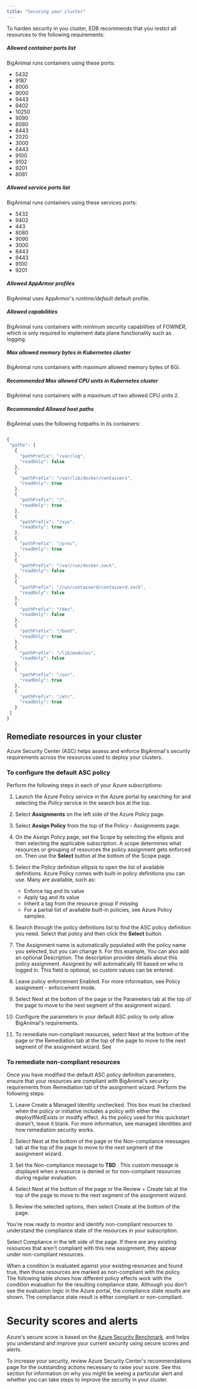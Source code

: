 ```yaml
---
title: "Securing your cluster"
---
```


To harden security in you cluster, EDB recommends that you restict all resources to the following requirements:

##### Allowed container ports list 

BigAnimal runs containers using these ports: 

* 5432
* 9187
* 8000
* 9000
* 9443
* 9402
* 10250
* 9090
* 8080
* 8443
* 2020
* 3000
* 6443
* 9100
* 9102
* 9201
* 8081

##### Allowed service ports list 

BigAnimal runs containers using these services ports:

* 5432
* 9402
* 443
* 8080
* 9090
* 3000
* 8443
* 9443
* 9100
* 9201

##### Allowed AppArmor profiles

BigAnimal uses AppArmor's *runtime/default* default profile. 
 
##### Allowed capabilities 

BigAnimal runs containers with minimum security capabilities of *FOWNER*, which is only required to implement data plane functionality such as logging.

##### Max allowed memory bytes in Kubernetes cluster

BigAnimal runs containers with maximum allowed memory bytes of 6Gi.

##### Recommended Max allowed CPU units in Kubernetes cluster

BigAnimal runs containers with a maximum of two allowed CPU units 2. 

##### Recommended Allowed host paths 

BigAnimal uses the following hotpaths in its containers:

```js

{
 "paths": [
   {
     "pathPrefix": "/var/log",
     "readOnly": false
   },
   {
     "pathPrefix": "/var/lib/docker/containers",
     "readOnly": true
   },
   {
     "pathPrefix": "/",
     "readOnly": true
   },
   {
     "pathPrefix": "/sys",
     "readOnly": true
   },
   {
     "pathPrefix": "/proc",
     "readOnly": true
   },
   {
     "pathPrefix": "/var/run/docker.sock",
     "readOnly": false
   },
   {
     "pathPrefix": "/run/containerd/containerd.sock",
     "readOnly": false
   },
   {
     "pathPrefix": "/dev",
     "readOnly": false
   },
   {
     "pathPrefix": "/boot",
     "readOnly": true
   },
   {
     "pathPrefix": "/lib/modules",
     "readOnly": false
   },
   {
     "pathPrefix": "/usr",
     "readOnly": true
   },
   {
     "pathPrefix": "/etc",
     "readOnly": true
   }
 ]
}

```

## Remediate resources in your cluster

Azure Security Center (ASC) helps assess and enforce BigAnimal's security requirements across the resources used to deploy your clusters.

### To configure the default ASC policy

Perform the following steps in each of your Azure subscriptions:

1. Launch the Azure Policy service in the Azure portal by searching for and selecting the *Policy* service in the search box at the top.

1. Select **Assignments** on the left side of the Azure Policy page. 

1. Select **Assign Policy** from the top of the Policy - Assignments page.

1. On the Assign Policy page, set the Scope by selecting the ellipsis and then selecting the applicable subscription. A scope determines what resources or grouping of resources the policy assignment gets enforced on. Then use the **Select** button at the bottom of the Scope page.

1. Select the Policy definition ellipsis to open the list of available definitions. Azure Policy comes with built-in policy definitions you can use. Many are available, such as:
   * Enforce tag and its value
   * Apply tag and its value
   * Inherit a tag from the resource group if missing
   * For a partial list of available built-in policies, see Azure Policy samples.

1. Search through the policy definitions list to find the ASC policy definition you need. Select that policy and then click the **Select** button.

1. The Assignment name is automatically populated with the policy name you selected, but you can change it.
 For this example, You can also add an optional Description. The description provides details about this policy assignment. Assigned by will automatically fill based on who is logged in. This field is optional, so custom values can be entered.

1. Leave policy enforcement Enabled. For more information, see Policy assignment - enforcement mode.

1. Select Next at the bottom of the page or the Parameters tab at the top of the page to move to the next segment of the assignment wizard.

1. Configure the parameters in your default ASC policy to only allow BigAnimal's requirements.

1. To remediate non-compliant resources, select Next at the bottom of the page or the Remediation tab at the top of the page to move to the next segment of the assignment wizard. See 

### To remediate non-compliant resources 

Once you have modified the default ASC policy definition parameters, ensure that your resources are compliant with BigAnimal's security requirements from Remediation tab of the assignment wizard. Perform the following steps: 

1. Leave Create a Managed Identity unchecked. This box must be checked when the policy or initiative includes a policy with either the deployIfNotExists or modify effect. As the policy used for this quickstart doesn't, leave it blank. For more information, see managed identities and how remediation security works.

1. Select Next at the bottom of the page or the Non-compliance messages tab at the top of the page to move to the next segment of the assignment wizard.

1. Set the Non-compliance message to **TBD** . This custom message is displayed when a resource is denied or for non-compliant resources during regular evaluation.

1. Select Next at the bottom of the page or the Review + Create tab at the top of the page to move to the next segment of the assignment wizard.

1. Review the selected options, then select Create at the bottom of the page.

You're now ready to montor and identify non-compliant resources to understand the compliance state of the resources in your subscription.

Select Compliance in the left side of the page. If there are any existing resources that aren't compliant with this new assignment, they appear under non-compliant resources.

When a condition is evaluated against your existing resources and found true, then those resources are marked as non-compliant with the policy. The following table shows how different policy effects work with the condition evaluation for the resulting compliance state. Although you don't see the evaluation logic in the Azure portal, the compliance state results are shown. The compliance state result is either compliant or non-compliant.


# Security scores and alerts

Azure's secure score is based on the [Azure Security Benchmark](https://docs.microsoft.com/en-us/azure/security/benchmarks/introduction), and helps you understand and improve your current security using secure scores and alerts. 

To increase your security, review Azure Security Center's recommendations page for the outstanding actions necessary to raise your score. See this section for information on why you might be seeing a particular alert and whether you can take steps to improve the security in your cluster. 